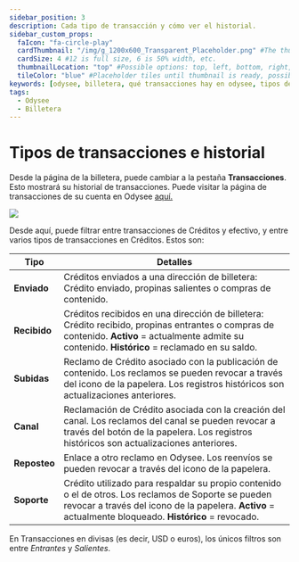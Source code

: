---
sidebar_position: 3
description: Cada tipo de transacción y cómo ver el historial.
sidebar_custom_props:
  faIcon: "fa-circle-play"
  cardThumbnail: "/img/g_1200x600_Transparent_Placeholder.png" #The thumbnail on the category card.
  cardSize: 4 #12 is full size, 6 is 50% width, etc.
  thumbnailLocation: "top" #Possible options: top, left, bottom, right, none
  tileColor: "blue" #Placeholder tiles until thumbnail is ready, possible options: blue, cream, darkpurple, lightpurple, mauve, orange, pink, none
keywords: [odysee, billetera, qué transacciones hay en odysee, tipos de transacciones en odysee, qué significan las transacciones, qué es una transacción]
tags:
  - Odysee
  - Billetera
---

# Tipos de transacciones e historial

Desde la página de la billetera, puede cambiar a la pestaña **Transacciones**. Esto mostrará su historial de transacciones. Puede visitar la página de transacciones de su cuenta en Odysee [aquí.](https://odysee.com/$/wallet?tab=fiat-payment-history&currency=credits)

![](/img/en/category-wallet4.png)

Desde aquí, puede filtrar entre transacciones de Créditos y efectivo, y entre varios tipos de transacciones en Créditos. Estos son:

| Tipo        | Detalles |
------------- | ---------------
| **Enviado** | Créditos enviados a una dirección de billetera: Crédito enviado, propinas salientes o compras de contenido.
| **Recibido** | Créditos recibidos en una dirección de billetera: Crédito recibido, propinas entrantes o compras de contenido. **Activo** = actualmente admite su contenido. **Histórico** = reclamado en su saldo.
| **Subidas** | Reclamo de Crédito asociado con la publicación de contenido. Los reclamos se pueden revocar a través del icono de la papelera. Los registros históricos son actualizaciones anteriores.
| **Canal** | Reclamación de Crédito asociada con la creación del canal. Los reclamos del canal se pueden revocar a través del botón de la papelera. Los registros históricos son actualizaciones anteriores.
| **Reposteo** | Enlace a otro reclamo en Odysee. Los reenvíos se pueden revocar a través del icono de la papelera.
| **Soporte** | Crédito utilizado para respaldar su propio contenido o el de otros. Los reclamos de Soporte se pueden revocar a través del icono de la papelera. **Activo** = actualmente bloqueado. **Histórico** = revocado.

En Transacciones en divisas (es decir, USD o euros), los únicos filtros son entre *Entrantes* y *Salientes*.